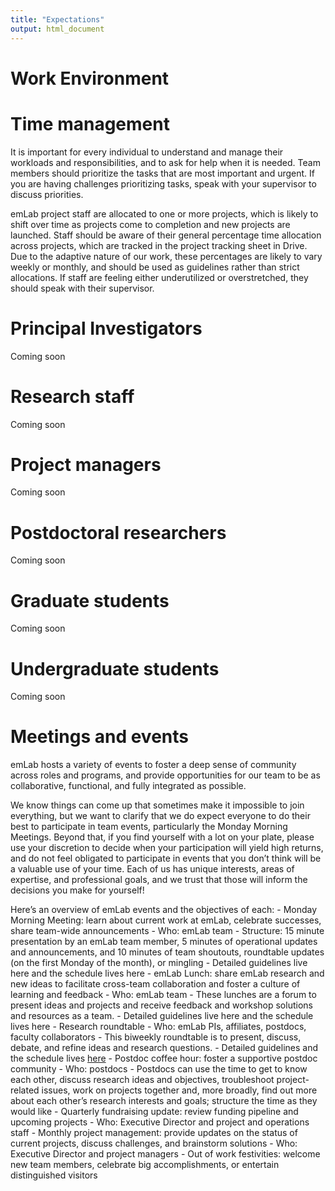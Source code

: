 ```yaml
---
title: "Expectations"
output: html_document
---
```


# Work Environment

# Time management
It is important for every individual to understand and manage their workloads and responsibilities, and to ask for help when it is needed. Team members should prioritize the tasks that are most important and urgent. If you are having challenges prioritizing tasks, speak with your supervisor to discuss priorities.

emLab project staff are allocated to one or more projects, which is likely to shift over time as projects come to completion and new projects are launched. Staff should be aware of their general percentage time allocation across projects, which are tracked in the project tracking sheet in Drive. Due to the adaptive nature of our work, these percentages are likely to vary weekly or monthly, and should be used as guidelines rather than strict allocations. If staff are feeling either underutilized or overstretched, they should speak with their supervisor.

# Principal Investigators
Coming soon

# Research staff
Coming soon

# Project managers
Coming soon

# Postdoctoral researchers
Coming soon

# Graduate students
Coming soon

# Undergraduate students
Coming soon


# Meetings and events
emLab hosts a variety of events to foster a deep sense of community across roles and programs, and provide opportunities for our team to be as collaborative, functional, and fully integrated as possible. 

We know things can come up that sometimes make it impossible to join everything, but we want to clarify that we do expect everyone to do their best to participate in team events, particularly the Monday Morning Meetings. Beyond that, if you find yourself with a lot on your plate, please use your discretion to decide when your participation will yield high returns, and do not feel obligated to participate in events that you don’t think will be a valuable use of your time. Each of us has unique interests, areas of expertise, and professional goals, and we trust that those will inform the decisions you make for yourself!

Here’s an overview of emLab events and the objectives of each:
- Monday Morning Meeting: learn about current work at emLab, celebrate successes, share team-wide announcements 
  - Who: emLab team
  - Structure: 15 minute presentation by an emLab team member, 5 minutes of operational updates and announcements, and 10 minutes of team shoutouts, roundtable updates (on the     first Monday of the month), or mingling
  - Detailed guidelines live here and the schedule lives here
- emLab Lunch: share emLab research and new ideas to facilitate cross-team collaboration and foster a culture of learning and feedback 
  - Who: emLab team
  - These lunches are a forum to present ideas and projects and receive feedback and workshop solutions and resources as a team.
  - Detailed guidelines live here and the schedule lives here
- Research roundtable
  - Who: emLab PIs, affiliates, postdocs, faculty collaborators
  - This biweekly roundtable is to present, discuss, debate, and refine ideas and research questions.
  - Detailed guidelines and the schedule lives [here](https://docs.google.com/document/d/1Y8ibvOyXaarqhs7Y2OKXyUQQyPYH82CIf99RYK7l6pU/edit)
- Postdoc coffee hour: foster a supportive postdoc community
  - Who: postdocs
  - Postdocs can use the time to get to know each other, discuss research ideas and objectives, troubleshoot project-related issues, work on projects together and, more            broadly, find out more about each other’s research interests and goals; structure the time as they would like
- Quarterly fundraising update: review funding pipeline and upcoming projects
  - Who: Executive Director and project and operations staff
- Monthly project management: provide updates on the status of current projects, discuss challenges, and brainstorm solutions 
  - Who: Executive Director and project managers
- Out of work festivities: welcome new team members, celebrate big accomplishments, or entertain distinguished visitors

